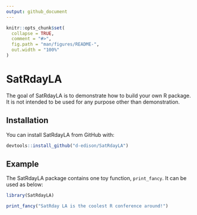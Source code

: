 ```yaml
---
output: github_document
---
```


<!-- README.md is generated from README.Rmd. Please edit that file -->

```r
knitr::opts_chunk$set(
  collapse = TRUE,
  comment = "#>",
  fig.path = "man/figures/README-",
  out.width = "100%"
)
```

# SatRdayLA

The goal of SatRdayLA is to demonstrate how to build your own R package. It is not intended to be used for any purpose other than demonstration.

## Installation

You can install SatRdayLA from GitHub with:

``` r
devtools::install_github("d-edison/SatRdayLA")
```
## Example

The SatRdayLA package contains one toy function, `print_fancy`. It can be used as below:

```r
library(SatRdayLA)

print_fancy("SatRday LA is the coolest R conference around!")
```
